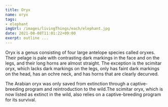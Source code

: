 ```yaml
---
title: Oryx
name: oryx
tags: 
- elephant 
imgUrl: /images/livingThings/each/elephant.jpg
date: 2021-08-08T11:01:22+09:00
exerpt: outline ...
---
```



Oryx is a genus consisting of four large antelope species called oryxes. Their pelage is pale with contrasting dark markings in the face and on the legs, and their long horns are almost straight. The exception is the scimitar oryx, which lacks dark markings on the legs, only has faint dark markings on the head, has an ochre neck, and has horns that are clearly decurved.

The Arabian oryx was only saved from extinction through a captive-breeding program and reintroduction to the wild.The scimitar oryx, which is now listed as extinct in the wild, also relies on a captive-breeding program for its survival.